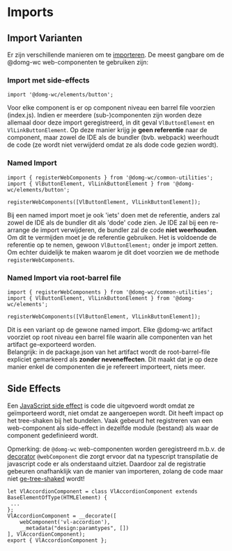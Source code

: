 
<Meta title="Recepten/Imports"/>

# Imports

## Import Varianten

Er zijn verschillende manieren om te [importeren](https://developer.mozilla.org/en-US/docs/Web/JavaScript/Reference/Statements/import).
De meest gangbare om de @domg-wc web-componenten te gebruiken zijn:

### Import met side-effects

```
import '@domg-wc/elements/button';
```

Voor elke component is er op component niveau een barrel file voorzien (index.js). Indien er meerdere (sub-)componenten
zijn worden deze allemaal door deze import geregistreerd, in dit geval `VlButtonElement` en `VlLinkButtonElement`.
Op deze manier krijg je __geen referentie__ naar de component, maar zowel de IDE als de bundler (bvb. webpack) weerhoudt
de code (ze wordt niet verwijderd omdat ze als dode code gezien wordt).

### Named Import

```
import { registerWebComponents } from '@domg-wc/common-utilities';
import { VlButtonElement, VlLinkButtonElement } from '@domg-wc/elements/button';

registerWebComponents([VlButtonElement, VlLinkButtonElement]);
```

Bij een named import moet je ook 'iets' doen met de referentie, anders zal zowel de IDE als de bundler dit als 'dode'
code zien. Je IDE zal bij een re-arrange de import verwijderen, de bundler zal de code __niet weerhouden__.
Om dit te vermijden moet je de referentie gebruiken. Het is voldoende de referentie op te nemen, gewoon `VlButtonElement;`
onder je import zetten. Om echter duidelijk te maken waarom je dit doet voorzien we de methode `registerWebComponents`.

### Named Import via root-barrel file

```
import { registerWebComponents } from '@domg-wc/common-utilities';
import { VlButtonElement, VlLinkButtonElement } from '@domg-wc/elements';

registerWebComponents([VlButtonElement, VlLinkButtonElement]);
```

Dit is een variant op de gewone named import. Elke @domg-wc artifact voorziet op root niveau een barrel file waarin alle
componenten van het artifact ge-exporteerd worden. <br/>
Belangrijk: in de package.json van het artifact wordt de root-barrel-file expliciet gemarkeerd als
__zonder neveneffecten__. Dit maakt dat je op deze manier enkel de componenten die je refereert importeert, niets meer.

## Side Effects

Een [JavaScript side effect](https://sgom.es/posts/2020-06-15-everything-you-never-wanted-to-know-about-side-effects/)
is code die uitgevoerd wordt omdat ze geïmporteerd wordt, niet omdat ze aangeroepen wordt. Dit heeft impact op het
tree-shaken bij het bundelen. Vaak gebeurd het registreren van een web-component als side-effect in dezelfde module
(bestand) als waar de component gedefinieerd wordt.

Opmerking: de `@domg-wc` web-componenten worden geregistreerd m.b.v. de
[decorator](https://netbasal.com/behind-the-scenes-how-typescript-decorators-operate-28f8dcacb224) `@webComponent`
die zorgt ervoor dat na typescript transpilatie de javascript code er als onderstaand uitziet. Daardoor zal de
registratie gebeuren onafhanklijk van de manier van importeren, zolang de code maar niet
[ge-tree-shaked](/docs/recepten-tree-shaking--documentatie) wordt!

```
let VlAccordionComponent = class VlAccordionComponent extends BaseElementOfType(HTMLElement) {
 ...
};
VlAccordionComponent = __decorate([
    webComponent('vl-accordion'),
    __metadata("design:paramtypes", [])
], VlAccordionComponent);
export { VlAccordionComponent };
```
